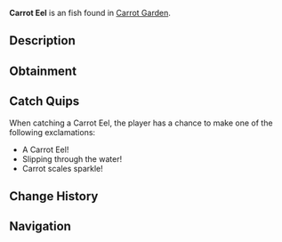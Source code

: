 {{FishInfobox
|image          = Carrot Eel.png
|rarity         = Uncommon
|sea            = Second Sea
|location       = [[Carrot Garden]]
|sublocation    = 
|sources        = Fishing Rod
|radar_location = 
|prog_speed     = +15
|xp             = 2000
|weather        = Windy
|time           = 
|season         = Spring
|bait           = 
|base_weight    = 5.8
|base_value     = 2000
|weight_range   = 3
|base_chance    = 55
|base_resil     = 69
}}
'''Carrot Eel''' is an {{Rarity|Uncommon}} fish found in [[Carrot Garden]].

== Description ==
{{Description|A graceful eel with light-brown skin and green bands, gliding smoothly.|Bestiary Entry}}

== Obtainment ==
{{Description|Found in the vibrant carrot pool!|Bestiary Hint}}
{{Fish Availability|
Lushgrove/Carrot Garden
|top_rods      = 
Astralhook Rod\147888.09\301747.69;
Trident Rod\147353.6\130668.11;
Firefly Rod\137081.26\126619.09;
Training Rod\136834.59\312529.39;
Wildflower Rod\135704.27\120337.89;
Flimsy Rod\106450.82\99113.87;
Azure Of Lagoon\133716.94\133716.94;
Carrot Rod\127273.41\127273.41;
Verdant Shear Rod\135058.89\119765.59;
No-Life Rod\124740.88\114039.58;
Free Spirit Rod\124545.9\120443.28;
Blazebringer Rod\123545.92\123545.92;
Seraphic Rod\117522.1\104214.57;
Challenger's Rod\114066.83\103902.38;
Depthseeker Rod\113708.05\107562.46;
Rod Of The Forgotten Fang\112992.29\100492.13;
Avalanche Rod\112819.78\106976.1;
Volcanic Rod\112007.2\103741.63;
Rod Of The Depths\111704.21\100325.87;
Zeus Rod\111599.15\103363.69;
Rod Of The Exalted One\104738.64\67714.94;
Ethereal Prism Rod\101622.27\70993.19;
Steady Rod\92086.76\86650.85
|recommended   = Astralhook Rod
}}

== Catch Quips ==
When catching a Carrot Eel, the player has a chance to make one of the following exclamations:
* A Carrot Eel!
* Slipping through the water!
* Carrot scales sparkle!

== Change History ==
{{Change History|{{subst:Current Version}}}}

== Navigation ==
{{Fish Navbox|Carrot Garden}}